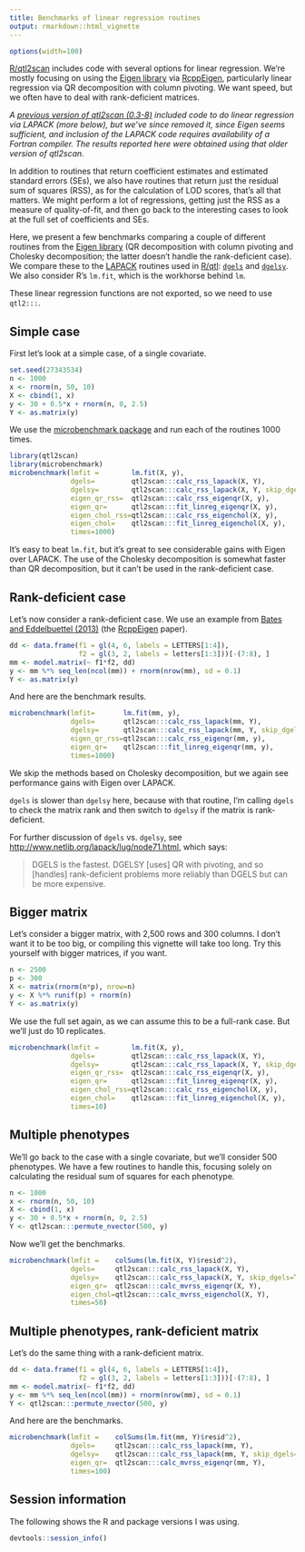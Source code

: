 ```yaml
---
title: Benchmarks of linear regression routines
output: rmarkdown::html_vignette
---
```


<meta name="description" content="Benchmarks of linear regression routines in R/qtl2">
<meta name="author" content="Karl Broman">

```r
options(width=100)
```

[R/qtl2scan](https://github.com/rqtl/qtl2scan) includes code with several
options for linear regression. We're mostly focusing on using the
[Eigen library](http://eigen.tuxfamily.org) via
[RcppEigen](https://github.com/RcppCore/RcppEigen), particularly
linear regression via QR decomposition with column pivoting. We want
speed, but we often have to deal with rank-deficient matrices.

*A [previous version of qtl2scan (0.3-8)](https://github.com/rqtl/qtl2scan/tree/0.3-8)
included code to do linear regression via LAPACK (more below), but
we've since removed it, since Eigen seems sufficient, and inclusion of
the LAPACK code requires availability of a Fortran compiler. The
results reported here were obtained using that older version of
qtl2scan.*

In addition to routines that return coefficient estimates and
estimated standard errors (SEs), we also have routines that return
just the residual sum of squares (RSS), as for the calculation of LOD
scores, that's all that matters. We might perform a lot of
regressions, getting just the RSS as a measure of quality-of-fit, and
then go back to the interesting cases to look at the full set of
coefficients and SEs.

Here, we present a few benchmarks comparing a couple of different
routines from the [Eigen library](http://eigen.tuxfamily.org)
(QR decomposition with column pivoting and Cholesky decomposition; the
latter doesn't handle the rank-deficient case). We compare these to
the [LAPACK](http://www.netlib.org/lapack/) routines used in
[R/qtl](https://rqtl.org):
[`dgels`](http://www.netlib.org/lapack/explore-html/d8/dde/dgels_8f.html)
and
[`dgelsy`](http://www.netlib.org/lapack/explore-html/d6/d4b/dgelsy_8f.html).
We also consider R's `lm.fit`, which is the workhorse behind `lm`.

These linear regression functions are not exported, so we need to use
`qtl2:::`.

## Simple case

First let's look at a simple case, of a single covariate.

```r
set.seed(27343534)
n <- 1000
x <- rnorm(n, 50, 10)
X <- cbind(1, x)
y <- 30 + 0.5*x + rnorm(n, 0, 2.5)
Y <- as.matrix(y)
```

We use the
[microbenchmark package](https://cran.r-project.org/package=microbenchmark)
and run each of the routines 1000 times.

```r
library(qtl2scan)
library(microbenchmark)
microbenchmark(lmfit =        lm.fit(X, y),
               dgels=         qtl2scan:::calc_rss_lapack(X, Y),
               dgelsy=        qtl2scan:::calc_rss_lapack(X, Y, skip_dgels=TRUE),
               eigen_qr_rss=  qtl2scan:::calc_rss_eigenqr(X, y),
               eigen_qr=      qtl2scan:::fit_linreg_eigenqr(X, y),
               eigen_chol_rss=qtl2scan:::calc_rss_eigenchol(X, y),
               eigen_chol=    qtl2scan:::fit_linreg_eigenchol(X, y),
               times=1000)
```

It's easy to beat `lm.fit`, but it's great to see considerable gains
with Eigen over LAPACK. The use of the Cholesky decomposition is
somewhat faster than QR decomposition, but it can't be used in the
rank-deficient case.

## Rank-deficient case

Let's now consider a rank-deficient case. We use an example from
[Bates and Eddelbuettel (2013)](https://www.jstatsoft.org/article/view/v052i05)
(the [RcppEigen](https://github.com/RcppCore/RcppEigen) paper).

```r
dd <- data.frame(f1 = gl(4, 6, labels = LETTERS[1:4]),
                 f2 = gl(3, 2, labels = letters[1:3]))[-(7:8), ]
mm <- model.matrix(~ f1*f2, dd)
y <- mm %*% seq_len(ncol(mm)) + rnorm(nrow(mm), sd = 0.1)
Y <- as.matrix(y)
```

And here are the benchmark results.

```r
microbenchmark(lmfit=       lm.fit(mm, y),
               dgels=       qtl2scan:::calc_rss_lapack(mm, Y),
               dgelsy=      qtl2scan:::calc_rss_lapack(mm, Y, skip_dgels=TRUE),
               eigen_qr_rss=qtl2scan:::calc_rss_eigenqr(mm, y),
               eigen_qr=    qtl2scan:::fit_linreg_eigenqr(mm, y),
               times=1000)
```

We skip the methods based on Cholesky decomposition, but we again see
performance gains with Eigen over LAPACK.

`dgels` is slower than `dgelsy` here, because with that routine, I'm
calling `dgels` to check the matrix rank and then switch to `dgelsy`
if the matrix is rank-deficient.

For further discussion of `dgels` vs. `dgelsy`, see
<http://www.netlib.org/lapack/lug/node71.html>, which says:

> DGELS is the fastest. DGELSY [uses] QR with pivoting, and so
> [handles] rank-deficient problems more reliably than DGELS but can
> be more expensive.

## Bigger matrix

Let's consider a bigger matrix, with 2,500 rows and 300 columns. I
don't want it to be too big, or compiling this vignette will take too
long. Try this yourself with bigger matrices, if you want.

```r
n <- 2500
p <- 300
X <- matrix(rnorm(n*p), nrow=n)
y <- X %*% runif(p) + rnorm(n)
Y <- as.matrix(y)
```

We use the full set again, as we can assume this to be a full-rank
case. But we'll just do 10 replicates.

```r
microbenchmark(lmfit =        lm.fit(X, y),
               dgels=         qtl2scan:::calc_rss_lapack(X, Y),
               dgelsy=        qtl2scan:::calc_rss_lapack(X, Y, skip_dgels=TRUE),
               eigen_qr_rss=  qtl2scan:::calc_rss_eigenqr(X, y),
               eigen_qr=      qtl2scan:::fit_linreg_eigenqr(X, y),
               eigen_chol_rss=qtl2scan:::calc_rss_eigenchol(X, y),
               eigen_chol=    qtl2scan:::fit_linreg_eigenchol(X, y),
               times=10)
```

## Multiple phenotypes

We'll go back to the case with a single covariate, but we'll consider
500 phenotypes. We have a few routines to handle this, focusing
solely on calculating the residual sum of squares for each phenotype.

```r
n <- 1000
x <- rnorm(n, 50, 10)
X <- cbind(1, x)
y <- 30 + 0.5*x + rnorm(n, 0, 2.5)
Y <- qtl2scan:::permute_nvector(500, y)
```

Now we'll get the benchmarks.

```r
microbenchmark(lmfit =    colSums(lm.fit(X, Y)$resid^2),
               dgels=     qtl2scan:::calc_rss_lapack(X, Y),
               dgelsy=    qtl2scan:::calc_rss_lapack(X, Y, skip_dgels=TRUE),
               eigen_qr=  qtl2scan:::calc_mvrss_eigenqr(X, Y),
               eigen_chol=qtl2scan:::calc_mvrss_eigenchol(X, Y),
               times=50)
```


## Multiple phenotypes, rank-deficient matrix

Let's do the same thing with a rank-deficient matrix.

```r
dd <- data.frame(f1 = gl(4, 6, labels = LETTERS[1:4]),
                 f2 = gl(3, 2, labels = letters[1:3]))[-(7:8), ]
mm <- model.matrix(~ f1*f2, dd)
y <- mm %*% seq_len(ncol(mm)) + rnorm(nrow(mm), sd = 0.1)
Y <- qtl2scan:::permute_nvector(500, y)
```

And here are the benchmarks.

```r
microbenchmark(lmfit =    colSums(lm.fit(mm, Y)$resid^2),
               dgels=     qtl2scan:::calc_rss_lapack(mm, Y),
               dgelsy=    qtl2scan:::calc_rss_lapack(mm, Y, skip_dgels=TRUE),
               eigen_qr=  qtl2scan:::calc_mvrss_eigenqr(mm, Y),
               times=100)
```

## Session information

The following shows the R and package versions I was using.

```r
devtools::session_info()
```
